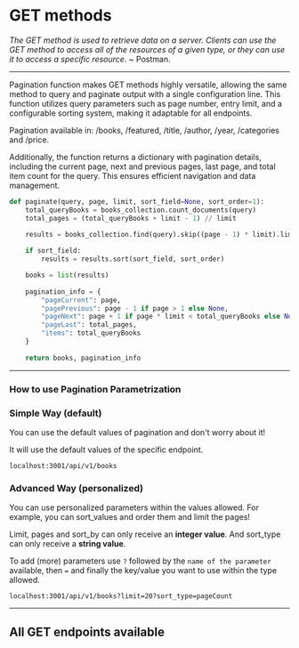 
# GET methods

_The GET method is used to retrieve data on a server. Clients can use the GET method to access all of the resources of a given type, or they can use it to access a specific resource._ ~ Postman.

---

Pagination function makes GET methods highly versatile, allowing the same method to query and paginate output with a single configuration line. 
This function utilizes query parameters such as page number, entry limit, and a configurable sorting system, making it adaptable for all endpoints.

<Callout type="info">
  Pagination available in: /books, /featured, /title, /author, /year, /categories and /price.
</Callout>

Additionally, the function returns a dictionary with pagination details, including the current page, next and previous pages, last page, and total item count for the query. This ensures efficient navigation and data management.

```python filename="pagination.js" {1} copy
def paginate(query, page, limit, sort_field=None, sort_order=1):
    total_queryBooks = books_collection.count_documents(query) 
    total_pages = (total_queryBooks + limit - 1) // limit  
    
    results = books_collection.find(query).skip((page - 1) * limit).limit(limit)

    if sort_field:
        results = results.sort(sort_field, sort_order)

    books = list(results)
    
    pagination_info = {
        "pageCurrent": page,
        "pagePrevious": page - 1 if page > 1 else None,
        "pageNext": page + 1 if page * limit < total_queryBooks else None,
        "pageLast": total_pages,
        "items": total_queryBooks
    }
    
    return books, pagination_info
```

---

### How to use Pagination Parametrization

<Steps>

### Simple Way (default)
 
You can use the default values of pagination and don't worry about it!

It will use the default values of the specific endpoint.

```http copy
localhost:3001/api/v1/books
```
 
### Advanced Way (personalized)

You can use personalized parameters within the values allowed.
For example, you can sort_values and order them and limit the pages!

Limit, pages and sort_by can only receive an **integer value**.
And sort_type can only receive a **string value**.

To add (more) parameters use `?` followed by the `name of the parameter` available, then `=` and finally the key/value you want to use within the type allowed. 
 
```http copy
localhost:3001/api/v1/books?limit=20?sort_type=pageCount
```

</Steps>

---

## All GET endpoints available

<Cards>
  <Card title="/allbooks" href="api-get/allbooks" />
  <Card title="/books/total" href="api-get/books-total" />
  <Card title="/books/id" href="api-get/books-id" />
  <Card title="/books" href="api-get/books" />
  <Card title="/books/featured" href="api-get/books-featured" />
  <Card title="/books/title" href="api-get/books-title" />
  <Card title="/books/author" href="api-get/books-author" />
  <Card title="/books/year" href="api-get/books-year" />
  <Card title="/books/categories" href="api-get/books-categories" />
  <Card title="/books/price" href="api-get/books-price" />
</Cards>